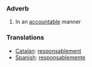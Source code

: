===Adverb===
#In an [[accountable]] manner

===Translations===
*[[Catalan]]: [[responsablement]]
*[[Spanish]]: [[responsablemente]]